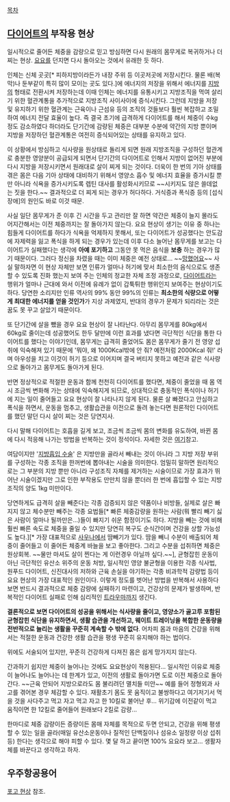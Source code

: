[[목차]]
== [[다이어트]]의 부작용 현상 ==
일시적으로 줄어든 체중을 감량으로 믿고 방심하면 다시 원래의 몸무게로 복귀하거나 더 찌는 현상. [[요요]]를 던지면 다시 돌아오는 것에서 유래한 듯 하다.

인체는 신체 곳곳[* 피하지방이라든가 내장 주위 등 이곳저곳에 저장시킨다. 물론 배(복막)나 둔부같이 특히 많이 모이는 곳도 있다.]에 에너지의 저장을 위해서 에너지를 [[지방]]의 형태로 전환시켜 저장하는데 이때 인체는 에너지를 유통시키고 지방조직을 먹여 살리기 위한 혈관계통을 추가적으로 지방조직 사이사이에 증식시킨다. 그런데 지방을 저장 및 유지하기 위한 혈관계는 근육이나 근섬유 등의 조직의 것들보다 훨씬 복잡하고 조밀하여 에너지 전달 효율이 높다. 즉 결국 초기에 급격하게 다이어트를 해서 체중이 수kg 정도 감소하였다 하더라도 단기간에 감량된 체중은 대부분 수분에 약간의 지방 뿐이며 지방을 저장하던 혈관계통은 여전히 증식되어있는 상태를 유지하고 있다.
 
이 상황에서 방심하고 식사량을 원상태로 돌리게 되면 원래 지방조직을 구성하던 혈관계로 충분한 영양분이 공급되게 되면서 단기간의 다이어트로 인해서 지방이 없어진 부분에 다시 지방을 저장시키면서 원래대로 살이 찌게 되는 것이다. 더욱이 한 번의 기아 상태를 겪은 몸은 다음 기아 상태에 대비하기 위해서 영양소 흡수 및 에너지 효율을 증가시킬 뿐만 아니라 식욕을 증가시키도록 렙틴 대사를 활성화시키므로 ~~시키지도 않은 쓸데없는 짓을 한다.~~ 결과적으로 더 찌게 되는 경우가 허다하다. 거식증과 폭식증 등의 [섭식장애]의 원인도 바로 이것 때문.

사실 일단 몸무게가 준 이후 긴 시간을 두고 관리만 잘 하면 약간은 체중이 늘지 몰라도 어지간해서는 이전 체중까지는 잘 돌아가지 않는다. 요요 현상이 생기는 이유 중 하나는 힘들게 다이어트를 하다가 식욕을 억제하지 못해서, 또는 다이어트가 성공했다는 안도감에 자제력을 잃고 폭식을 하게 되는 경우가 있는데 이후 다소 늘어난 몸무게를 보고는 다이어트가 실패했다는 생각에 '''아예 포기하고''' 그동안 못 먹은 음식을 '''보충''' 하는 경우가 많기 때문이다. 그러다 정신을 차렸을 때는 이미 체중은 예전 상태로... ~~[[망했어요]]~~ 사실 말하자면 이 현상 자체만 보면 인류가 얼마나 허기에 맞서 최소한의 음식으로도 생존 할 수 있도록 진화 했는지 보여 주는 인체의 정교한 자체 조정 과정으로, [[다이어트]]라는 행위가 얼마나 근대에 와서 이전에 유례가 없이 갑툭튀한 행위인지 보여주는 현상이기도 하다. 당연한 소리지만 인류 역사의 99% 동안 99%의 인류는 '''최소한의 식량으로 어떻게 최대한 에너지를 얻을 것인가'''가 지상 과제였지, 반대의 경우가 문제가 되리라는 것은 꿈도 못 꾸고 살았기 때문이다. 

또 단기간에 살을 뺐을 경우 요요 현상이 잘 나타난다. 아무리 몸무게를 80kg에서 60kg로 줄이는데 성공했어도 한두 달만에 이런 효과를 냈다면 극단적인 식단을 통한 다이어트를 했다는 이야기인데, 몸무게는 급격히 줄었어도 몸은 몸무게가 줄기 전 영양 섭취에 익숙해져 있기 때문에 '뭐야, 왜 1000Kcal밖에 안 줘? 예전처럼 2000Kcal 줘!' 라며 아우성을 치고 이것이 허기 등으로 이어지며 결국 버티지 못하고 예전과 같은 식사량으로 돌아가고 몸무게도 돌아가게 된다.

반면 정상적으로 적절한 운동과 함께 천천히 다이어트를 했다면, 체중이 줄었을 때 몸 역시 조금씩 변화해 가는 상태에 익숙해지게 되므로, 상대적으로 충동적인 폭식이나 허기에 지는 일이 줄어들고 요요 현상이 잘 나타나지 않게 된다. 물론 살 빠졌다고 안심하고 폭식을 하면서, 운동을 멈추고, 생활습관을 이전으로 돌려 놓는다면 원론적인 다이어트를 했던 말던 다시 살이 찌는 것은 당연지사.

다시 말해 다이어트는 호흡을 길게 보고, 조금씩 조금씩 몸의 변화를 유도하여, 바뀐 몸에 다시 적응해 나가는 방법을 반복하는 것이 정석이다. 자세한 것은 [http://www.vingle.net/posts/313567 여기]참고.

여담이지만 '[[지방흡입 수술]]' 은 지방만을 골라서 빼내는 것이 아니라 그 지방 저장 부위를 구성하는 각종 조직을 한꺼번에 뽑아내는 시술을 의미한다. 엄밀히 말하면 원리적으로는 그 부분의 지방 뿐만 아니라 구성조직 자체를 제거하는 시술이므로 가장 효과가 뛰어난 시술이겠지만 그로 인한 부작용도 만만치 않을 뿐더러 한 번에 흡입할 수 있는 지방조직의 양도 1kg 미만이다.

당연하게도 급격히 살을 빼준다는 각종 검증되지 않은 약품이나 비방들, 실제로 살은 빠지지 않고 체수분만 빼주는 각종 요법들[* 빠른 체중감량을 원하는 사람(뭐 빨리 빼기 싫은 사람이 얼마나 될까만은...)들이 빠지기 쉬운 함정이기도 하다. 지방을 빼는 것에 비해 훨씬 빠른 속도로 체중을 줄일 수 있지만 당연히 복구도 순식간이며 건강을 상할 가능성도 높다.][* 가장 대표적으로 [[사우나]]에서 땀빼기가 있다. 땀을 빼니 수분이 배출되어 체중이 줄어들고 이 줄어든 체중계 바늘을 보고 좋아한다. 그리고 수분을 섭취하면 체중은 원상회복. ~~물만 마셔도 살이 찐다는 게 이런경우 아닐까 싶다.~~], 균형잡힌 운동이 아닌 극단적인 유산소 위주의 운동 처방, 일시적인 영양 불균형을 이용한 각종 식사법, 원푸드 다이어트, 신진대사의 저하와 근육 손실을 야기하는 각종 비과학적 감량법 등이 요요 현상의 가장 대표적인 원인이다. 이렇게 정도를 벗어난 방법을 반복해서 사용하다 보면 반드시 결과적으로 체중 감량에 실패하기 마련이고, 건강상의 문제가 발생하며, 반복적인 다이어트 실패로 인해 심리적인 [[트라우마]]까지 생긴다.

'''결론적으로 보면 다이어트의 성공을 위해서는 식사량을 줄이고, 영양소가 골고루 포함된 균형잡힌 식단을 유지하면서, 생활 습관을 개선하고, 웨이트 트레이닝을 복합한 운동량을 전반적으로 늘리는 생활을 꾸준히 계속할 수 밖에 없다'''. 어차피 몸과 마음의 건강을 위해서는 적절한 운동과 건강한 생활 습관을 평생 꾸준히 유지해야 하는 법이다.

위에도 서술되어 있지만, 꾸준히 건강하게 다져진 몸은 쉽게 망가지지 않는다.

간과하기 쉽지만 체중이 늘어나는 것에도 요요현상이 적용된다... 일시적인 이유로 체중이 늘어나도 늘어나는 데 한계가 있고, 이전의 생활로 돌아가면 도로 이전 체중으로 돌아간다. ~~근육 안되어 지방으로라도 몸 불리려던 멸치들 미안~~
예를 들어 정형외과 사고를 겪어본 경우 체감할 수 있다. 재활초기 몸도 못 움직이고 불쌍하다고 여기저기서 먹을 것을 사다주고 먹고 자고 먹고 자고 한 10킬로 불어난 후... 위기감에 이전같이 먹고 움직이면 한 12킬로 줄어들어 원래보다 2킬로 감량...

한마디로 체중 감량이든 증량이든 몸매 자체를 목적으로 두면 안되고, 건강을 위해 평생 할 수 있는 일을 골라(매일 유산소운동이나 질적인 단백질이나 섬유소 일정량 이상 섭취 등) 한다는 생각으로 해야 피할 수 있다.
몇 달 하고 끝이면 100% 요요라 보고... 생활자체를 바꾼다고 생각하고 하자.
== 우주항공용어 ==
[[포고 현상]] 참조.
